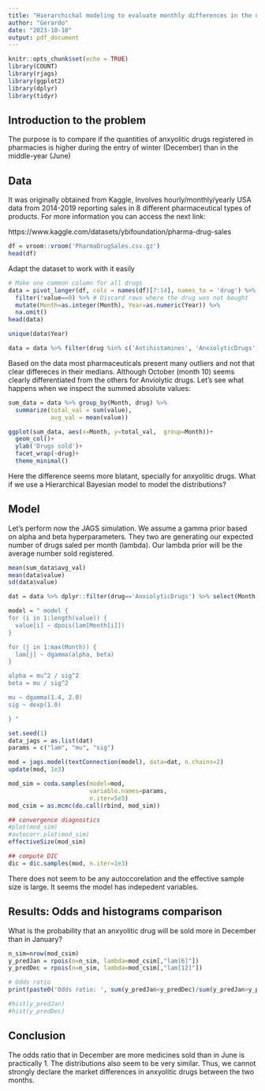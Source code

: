 ```yaml
---
title: "Hierarchichal modeling to evaluate monthly differences in the number of sold anxyolitics"
author: "Gerardo"
date: "2023-10-10"
output: pdf_document
---
```


```r
knitr::opts_chunk$set(echo = TRUE)
library(COUNT)
library(rjags)
library(ggplot2)
library(dplyr)
library(tidyr)
```


## Introduction to the problem
The purpose is to compare if the quantities of anxyolitic drugs registered in pharmacies is higher during the entry of winter (December) than in the middle-year (June)

## Data

It was originally obtained from Kaggle, Involves hourly/monthly/yearly USA data from 2014-2019 reporting sales in 8 different pharmaceutical types of products. For more information you can access the next link: 

https://www.kaggle.com/datasets/ybifoundation/pharma-drug-sales  


```r
df = vroom::vroom('PharmaDrugSales.csv.gz')
head(df)
```



Adapt the dataset to work with it easily
```r
# Make one common column for all drugs
data = pivot_longer(df, cols = names(df)[7:14], names_to = 'drug') %>% 
  filter(!value==0) %>% # Discard rows where the drug was not bought
  mutate(Month=as.integer(Month), Year=as.numeric(Year)) %>%
  na.omit()
head(data)
```



```r
unique(data$Year)

data = data %>% filter(drug %in% c('Antihistamines', 'AnxiolyticDrugs', 'SalicylicAcidDerivatives')) 
```

Based on the data most pharmaceuticals present many outliers and not that clear differeces in their medians. Although October (month 10) seems clearly differentiated from the others for Anviolytic drugs. Let's see what happens when we inspect the summed absolute values:

```r
sum_data = data %>% group_by(Month, drug) %>% 
  summarize(total_val = sum(value),
            avg_val = mean(value))

ggplot(sum_data, aes(x=Month, y=total_val,  group=Month))+
  geom_col()+
  ylab('Drugs sold')+
  facet_wrap(~drug)+
  theme_minimal()
```


Here the difference seems more blatant, specially for anxyolitic drugs. What if we use a Hierarchical Bayesian model to model the distributions?


## Model

Let's perform now the JAGS simulation. We assume a gamma prior based on alpha and beta hyperparameters. They two are generating our expected number of drugs saled per month (lambda). Our lambda prior will be the average number sold registered.

```r
mean(sum_data$avg_val)
mean(data$value)
sd(data$value)

dat = data %>% dplyr::filter(drug=='AnxiolyticDrugs') %>% select(Month, value) 
```


```r
model = " model {
for (i in 1:length(value)) {
  value[i] ~ dpois(lam[Month[i]])
}

for (j in 1:max(Month)) {
  lam[j] ~ dgamma(alpha, beta)
}

alpha = mu^2 / sig^2
beta = mu / sig^2

mu ~ dgamma(1.4, 2.0)
sig ~ dexp(1.0)

} "

set.seed(1)
data_jags = as.list(dat)
params = c("lam", "mu", "sig")

mod = jags.model(textConnection(model), data=dat, n.chains=2)
update(mod, 1e3)

mod_sim = coda.samples(model=mod,
                       variable.names=params,
                       n.iter=5e3)
mod_csim = as.mcmc(do.call(rbind, mod_sim))

## convergence diagnostics
#plot(mod_sim)
#autocorr.plot(mod_sim)
effectiveSize(mod_sim)

## compute DIC
dic = dic.samples(mod, n.iter=1e3)
```


There does not seem to be any autoccorelation and the effective sample size is large. It seems the model has indepedent variables. 



## Results: Odds and histograms comparison

What is the probability that an anxyolitic drug will be sold more in December than in January?
```r
n_sim=nrow(mod_csim)
y_predJan = rpois(n=n_sim, lambda=mod_csim[,"lam[6]"])
y_predDec = rpois(n=n_sim, lambda=mod_csim[,"lam[12]"])

# Odds ratio
print(paste0('Odds ratio: ', sum(y_predJan<y_predDec)/sum(y_predJan>y_predDec)))

#hist(y_predJan)
#hist(y_predDec)
```

## Conclusion

The odds ratio that in December are more medicines sold than in June is practically 1. The distributions also seem to be very similar. Thus, we cannot strongly declare the market differences in anxyolitic drugs between the two months.

